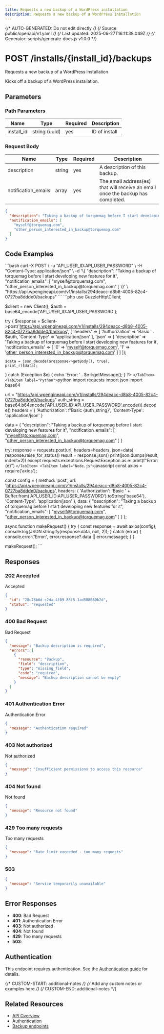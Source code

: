 ```yaml
---
title: Requests a new backup of a WordPress installation
description: Requests a new backup of a WordPress installation
---
```


{/* AUTO-GENERATED: Do not edit directly */}
{/* Source: public/openapi/v1.yaml */}
{/* Last updated: 2025-06-27T16:11:38.049Z */}
{/* Generator: scripts/generate-docs.js v1.0.0 */}


# POST /installs/\{install_id\}/backups

Requests a new backup of a WordPress installation

Kicks off a backup of a WordPress installation.


## Parameters

### Path Parameters

| Name | Type | Required | Description |
|------|------|----------|-------------|
| install_id | string (uuid) | yes | ID of install |



### Request Body

| Name | Type | Required | Description |
|------|------|----------|-------------|
| description | string | yes | A description of this backup. |
| notification_emails | array | yes | The email address(es) that will receive an email once the backup has completed. |

```json
{
  "description": "Taking a backup of torquemag before I start developing new features for it",
  "notification_emails": [
    "myself@torquemag.com",
    "other_person_interested_in_backup@torquemag.com"
  ]
}
```

## Code Examples

<Tabs>
  <TabItem label="cURL">
    ```bash
    curl -X POST \
  -u "API_USER_ID:API_USER_PASSWORD" \
  -H "Content-Type: application/json" \
  -d '\{
  "description": "Taking a backup of torquemag before I start developing new features for it",
  "notification_emails": [
    "myself@torquemag.com",
    "other_person_interested_in_backup@torquemag.com"
  ]
\}' \
  "https://api.wpengineapi.com/v1/installs/294deacc-d8b8-4005-82c4-0727ba8ddde0/backups"
    ```
  </TabItem>
  <TabItem label="PHP">
    ```php
    <?php
require_once 'vendor/autoload.php';

use GuzzleHttp\Client;

$client = new Client();
$auth = base64_encode('API_USER_ID:API_USER_PASSWORD');

try \{
    $response = $client->post('https://api.wpengineapi.com/v1/installs/294deacc-d8b8-4005-82c4-0727ba8ddde0/backups', [
        'headers' => [
            'Authorization' => 'Basic ' . $auth,
            'Content-Type' => 'application/json'
        ],
        'json' => [
    'description' => 'Taking a backup of torquemag before I start developing new features for it',
    'notification_emails' => [
    '0' => 'myself@torquemag.com',
    '1' => 'other_person_interested_in_backup@torquemag.com'
]
]
    ]);

    $data = json_decode($response->getBody(), true);
    print_r($data);
\} catch (Exception $e) \{
    echo 'Error: ' . $e->getMessage();
\}
?>
    ```
  </TabItem>
  <TabItem label="Python">
    ```python
    import requests
import json
import base64

url = "https://api.wpengineapi.com/v1/installs/294deacc-d8b8-4005-82c4-0727ba8ddde0/backups"
auth_string = base64.b64encode('API_USER_ID:API_USER_PASSWORD'.encode()).decode()
headers = \{
    'Authorization': f'Basic \{auth_string\}',
    'Content-Type': 'application/json'
\}

data = \{
    "description": "Taking a backup of torquemag before I start developing new features for it",
    "notification_emails": [
        "myself@torquemag.com",
        "other_person_interested_in_backup@torquemag.com"
    ]
\}

try:
    response = requests.post(url, headers=headers, json=data)
    response.raise_for_status()
    result = response.json()
    print(json.dumps(result, indent=2))
except requests.exceptions.RequestException as e:
    print(f"Error: \{e\}")
    ```
  </TabItem>
  <TabItem label="Node.js">
    ```javascript
    const axios = require('axios');

const config = \{
  method: 'post',
  url: 'https://api.wpengineapi.com/v1/installs/294deacc-d8b8-4005-82c4-0727ba8ddde0/backups',
  headers: \{
    'Authorization': 'Basic ' + Buffer.from('API_USER_ID:API_USER_PASSWORD').toString('base64'),
    'Content-Type': 'application/json'
  \},
  data: \{
  "description": "Taking a backup of torquemag before I start developing new features for it",
  "notification_emails": [
    "myself@torquemag.com",
    "other_person_interested_in_backup@torquemag.com"
  ]
\}
\};

async function makeRequest() \{
  try \{
    const response = await axios(config);
    console.log(JSON.stringify(response.data, null, 2));
  \} catch (error) \{
    console.error('Error:', error.response?.data || error.message);
  \}
\}

makeRequest();
    ```
  </TabItem>
</Tabs>

## Responses

### 202 Accepted

Accepted

```json
{
  "id": "28c78b6d-c2da-4f09-85f5-1ad588089b2d",
  "status": "requested"
}
```

### 400 Bad Request

Bad Request

```json
{
  "message": "Backup description is required",
  "errors": [
    {
      "resource": "Backup",
      "field": "description",
      "type": "missing_field",
      "code": "required",
      "message": "Backup description cannot be empty"
    }
  ]
}
```

### 401 Authentication Error

Authentication Error

```json
{
  "message": "Authentication required"
}
```

### 403 Not authorized

Not authorized

```json
{
  "message": "Insufficient permissions to access this resource"
}
```

### 404 Not found

Not found

```json
{
  "message": "Resource not found"
}
```

### 429 Too many requests

Too many requests

```json
{
  "message": "Rate limit exceeded - too many requests"
}
```

### 503 


```json
{
  "message": "Service temporarily unavailable"
}
```


## Error Responses

- **400**: Bad Request
- **401**: Authentication Error
- **403**: Not authorized
- **404**: Not found
- **429**: Too many requests
- **503**: 

## Authentication

This endpoint requires authentication. See the [Authentication guide](/api-reference/authentication/) for details.

{/* CUSTOM-START: additional-notes */}
{/* Add any custom notes or examples here */}
{/* CUSTOM-END: additional-notes */}

## Related Resources

- [API Overview](/api-reference/overview/)
- [Authentication](/api-reference/authentication/)
- [Backup endpoints](/api-reference/endpoints/backup/)
